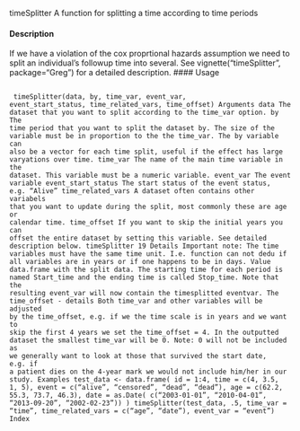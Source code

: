 timeSplitter A function for splitting a time according to time periods

#### Description 

If we have a violation of the cox proprtional hazards assumption we need to split an individual’s
followup time into several. See vignette("timeSplitter", package="Greg") for a detailed
description.
\n#### Usage\n<pre><code>\n
timeSplitter(data, by, time_var, event_var, event_start_status,
time_related_vars, time_offset)
Arguments
data The dataset that you want to split according to the time_var option.
by The time period that you want to split the dataset by. The size of the variable
must be in proportion to the the time_var. The by variable can also be a vector
for each time split, useful if the effect has large varyations over time.
time_var The name of the main time variable in the dataset. This variable must be a
numeric variable.
event_var The event variable
event_start_status
The start status of the event status, e.g. "Alive"
time_related_vars
A dataset often contains other variabels that you want to update during the split,
most commonly these are age or calendar time.
time_offset If you want to skip the initial years you can offset the entire dataset by setting
this variable. See detailed description below.
timeSplitter 19
Details
Important note: The time variables must have the same time unit. I.e. function can not dedu if all
variables are in years or if one happens to be in days.
Value
data.frame with the split data. The starting time for each period is named Start_time and the
ending time is called Stop_time. Note that the resulting event_var will now contain the timesplitted
eventvar.
The time_offset - details
Both time_var and other variables will be adjusted by the time_offset, e.g. if we the time scale is in
years and we want to skip the first 4 years we set the time_offset = 4. In the outputted dataset
the smallest time_var will be 0. Note: 0 will not be included as we generally want to look at those
that survived the start date, e.g. if a patient dies on the 4-year mark we would not include him/her
in our study.
Examples
test_data <- data.frame(
id = 1:4,
time = c(4, 3.5, 1, 5),
event = c("alive", "censored", "dead", "dead"),
age = c(62.2, 55.3, 73.7, 46.3),
date = as.Date(
c("2003-01-01",
"2010-04-01",
"2013-09-20",
"2002-02-23"))
)
timeSplitter(test_data, .5,
time_var = "time",
time_related_vars = c("age", "date"),
event_var = "event")
Index
